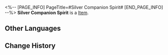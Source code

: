 <%-- [PAGE_INFO]
PageTitle=#Silver Companion Spirit#
[END_PAGE_INFO] --%>
{{Item Infobox
|id          = 282
|image       = Item Silver Companion Spirit.png{{subst:void|<!--$UPLOAD:<<SpriteOutput/ItemFigures/282.png>-<Item Silver Companion Spirit.png>-<Item Icons>>-->}}
|type        = 
|invCategory = Valuables
|rarity      = 5
|effect      = 
|description = Used to exchange for Golden Companion Spirits at the Stellar Convergence shop.
|source1     = [[Redeemable after obtaining a duplicate of a 5-star character with maxed Eidolons]]
}}
{{Description|''"Even the tiniest speck of dust, drawn by the call of exploration, can gather into a dazzling silver nova."''}}
'''Silver Companion Spirit''' is a [[Item]].

==Other Languages==
{{Other Languages
|en   = Silver Companion Spirit
|zhs  = 旅伴银灵
|zht  = 旅伴銀靈
|ja   = 銀の伴星
|ko   = 동행•은빛 영혼
|es   = Espíritu acompañante plateado
|fr   = Esprit de compagnon argenté
|ru   = Серебряный дух попутчика
|th   = จิตสหายสีเงิน
|vi   = Ngân Linh Đồng Hành
|de   = Silberner Gefährtengeist
|id   = Silver Companion Spirit
|pt   = Espírito Companheiro Prateado
}}

==Change History==
{{Change History|3.2}}